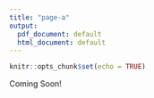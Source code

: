 ```yaml
---
title: "page-a"
output:
  pdf_document: default
  html_document: default
---
```


```r
knitr::opts_chunk$set(echo = TRUE)
```

Coming Soon!